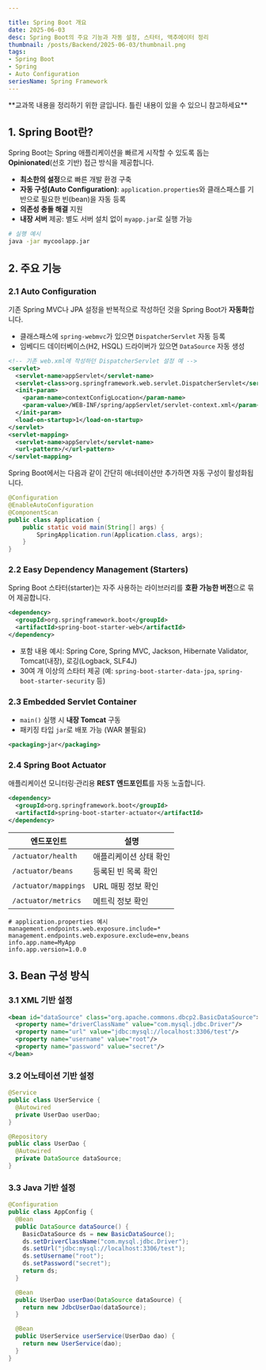 ```yaml
---

title: Spring Boot 개요
date: 2025-06-03
desc: Spring Boot의 주요 기능과 자동 설정, 스타터, 액추에이터 정리
thumbnail: /posts/Backend/2025-06-03/thumbnail.png
tags:
- Spring Boot
- Spring
- Auto Configuration
seriesName: Spring Framework
---
```


<Thumbnail src="/posts/Backend/2025-06-03/thumbnail.png" />
<Callout type="warn">**교과목 내용을 정리하기 위한 글입니다. 틀린 내용이 있을 수 있으니 참고하세요**</Callout>

## 1. Spring Boot란?

Spring Boot는 Spring 애플리케이션을 빠르게 시작할 수 있도록 돕는 **Opinionated**(선호 기반) 접근 방식을 제공합니다.

* **최소한의 설정**으로 빠른 개발 환경 구축
* **자동 구성(Auto Configuration)**: `application.properties`와 클래스패스를 기반으로 필요한 빈(bean)을 자동 등록
* **의존성 충돌 해결** 지원
* **내장 서버** 제공: 별도 서버 설치 없이 `myapp.jar`로 실행 가능

```bash
# 실행 예시
java -jar mycoolapp.jar
```

## 2. 주요 기능

### 2.1 Auto Configuration

기존 Spring MVC나 JPA 설정을 반복적으로 작성하던 것을 Spring Boot가 **자동화**합니다.

* 클래스패스에 `spring-webmvc`가 있으면 `DispatcherServlet` 자동 등록
* 임베디드 데이터베이스(H2, HSQL) 드라이버가 있으면 `DataSource` 자동 생성

```xml
<!-- 기존 web.xml에 작성하던 DispatcherServlet 설정 예 -->
<servlet>
  <servlet-name>appServlet</servlet-name>
  <servlet-class>org.springframework.web.servlet.DispatcherServlet</servlet-class>
  <init-param>
    <param-name>contextConfigLocation</param-name>
    <param-value>/WEB-INF/spring/appServlet/servlet-context.xml</param-value>
  </init-param>
  <load-on-startup>1</load-on-startup>
</servlet>
<servlet-mapping>
  <servlet-name>appServlet</servlet-name>
  <url-pattern>/</url-pattern>
</servlet-mapping>
```

Spring Boot에서는 다음과 같이 간단히 애너테이션만 추가하면 자동 구성이 활성화됩니다.

```java
@Configuration
@EnableAutoConfiguration
@ComponentScan
public class Application {
    public static void main(String[] args) {
        SpringApplication.run(Application.class, args);
    }
}
```

### 2.2 Easy Dependency Management (Starters)

Spring Boot 스타터(starter)는 자주 사용하는 라이브러리를 **호환 가능한 버전**으로 묶어 제공합니다.

```xml
<dependency>
  <groupId>org.springframework.boot</groupId>
  <artifactId>spring-boot-starter-web</artifactId>
</dependency>
```

* 포함 내용 예시: Spring Core, Spring MVC, Jackson, Hibernate Validator, Tomcat(내장), 로깅(Logback, SLF4J)
* 30여 개 이상의 스타터 제공 (예: `spring-boot-starter-data-jpa`, `spring-boot-starter-security` 등)

### 2.3 Embedded Servlet Container

* `main()` 실행 시 **내장 Tomcat** 구동
* 패키징 타입 `jar`로 배포 가능 (WAR 불필요)

```xml
<packaging>jar</packaging>
```

### 2.4 Spring Boot Actuator

애플리케이션 모니터링·관리용 **REST 엔드포인트**를 자동 노출합니다.

```xml
<dependency>
  <groupId>org.springframework.boot</groupId>
  <artifactId>spring-boot-starter-actuator</artifactId>
</dependency>
```

| 엔드포인트                | 설명           |
| -------------------- | ------------ |
| `/actuator/health`   | 애플리케이션 상태 확인 |
| `/actuator/beans`    | 등록된 빈 목록 확인  |
| `/actuator/mappings` | URL 매핑 정보 확인 |
| `/actuator/metrics`  | 메트릭 정보 확인    |

```properties
# application.properties 예시
management.endpoints.web.exposure.include=*
management.endpoints.web.exposure.exclude=env,beans
info.app.name=MyApp
info.app.version=1.0.0
```

## 3. Bean 구성 방식

### 3.1 XML 기반 설정

```xml
<bean id="dataSource" class="org.apache.commons.dbcp2.BasicDataSource">
  <property name="driverClassName" value="com.mysql.jdbc.Driver"/>
  <property name="url" value="jdbc:mysql://localhost:3306/test"/>
  <property name="username" value="root"/>
  <property name="password" value="secret"/>
</bean>
```

### 3.2 어노테이션 기반 설정

```java
@Service
public class UserService {
  @Autowired
  private UserDao userDao;
}

@Repository
public class UserDao {
  @Autowired
  private DataSource dataSource;
}
```

### 3.3 Java 기반 설정

```java
@Configuration
public class AppConfig {
  @Bean
  public DataSource dataSource() {
    BasicDataSource ds = new BasicDataSource();
    ds.setDriverClassName("com.mysql.jdbc.Driver");
    ds.setUrl("jdbc:mysql://localhost:3306/test");
    ds.setUsername("root");
    ds.setPassword("secret");
    return ds;
  }

  @Bean
  public UserDao userDao(DataSource dataSource) {
    return new JdbcUserDao(dataSource);
  }

  @Bean
  public UserService userService(UserDao dao) {
    return new UserService(dao);
  }
}
```